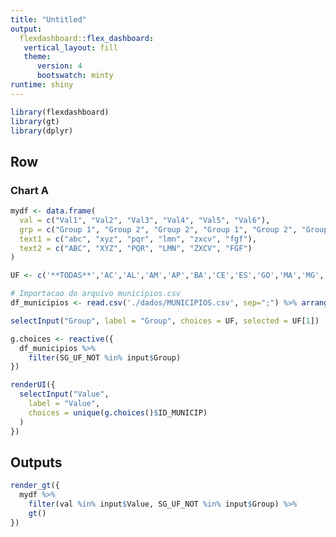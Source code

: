 ```yaml
---
title: "Untitled"
output: 
  flexdashboard::flex_dashboard:
   vertical_layout: fill 
   theme: 
      version: 4
      bootswatch: minty
runtime: shiny
---
```


```r
library(flexdashboard)
library(gt)
library(dplyr)
```

Row {data-height=650}
-----------------------------------------------------------------------

### Chart A

```r
mydf <- data.frame(
  val = c("Val1", "Val2", "Val3", "Val4", "Val5", "Val6"),
  grp = c("Group 1", "Group 2", "Group 2", "Group 1", "Group 2", "Group 1"),
  text1 = c("abc", "xyz", "pqr", "lmn", "zxcv", "fgf"),
  text2 = c("ABC", "XYZ", "PQR", "LMN", "ZXCV", "FGF")
)

UF <- c('**TODAS**','AC','AL','AM','AP','BA','CE','ES','GO','MA','MG','MS','MT','PA','PB','PE','PI','PR','RJ','RN','RO','RR','RS','SC','SE','SP','TO')

# Importacao do arquivo municipios.csv
df_municipios <- read.csv('./dados/MUNICIPIOS.csv', sep=";") %>% arrange(SG_UF_NOT,ID_MUNICIP)

selectInput("Group", label = "Group", choices = UF, selected = UF[1])

g.choices <- reactive({
  df_municipios %>%
    filter(SG_UF_NOT %in% input$Group)
})

renderUI({
  selectInput("Value",
    label = "Value",
    choices = unique(g.choices()$ID_MUNICIP)
  )
})
```

Outputs {data-width=750}
-----------------------------------------------------------------------

```r
render_gt({
  mydf %>%
    filter(val %in% input$Value, SG_UF_NOT %in% input$Group) %>%
    gt()
})
```